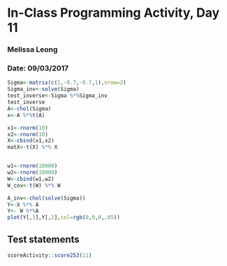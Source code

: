 # In-Class Programming Activity, Day 11
### Melissa Leong 
### Date: 09/03/2017

```r
Sigma<-matrix(c(1,-0.7,-0.7,1),nrow=2)
Sigma_inv<-solve(Sigma)
test_inverse<-Sigma %*%Sigma_inv
test_inverse
A<-chol(Sigma)
x<-A %*%t(A)

x1<-rnorm(10)
x2<-rnorm(10)
X<-cbind(x1,x2)
matX<-t(X) %*% X


w1<-rnorm(10000)
w2<-rnorm(10000)
W<-cbind(w1,w2)
W_cov<-t(W) %*% W

A_inv<-chol(solve(Sigma))
Y<-X %*% A
Y<- W %*%A
plot(Y[,1],Y[,2],col=rgb(0,0,0,.05))
```

## Test statements
```r
scoreActivity::score253(11)
```